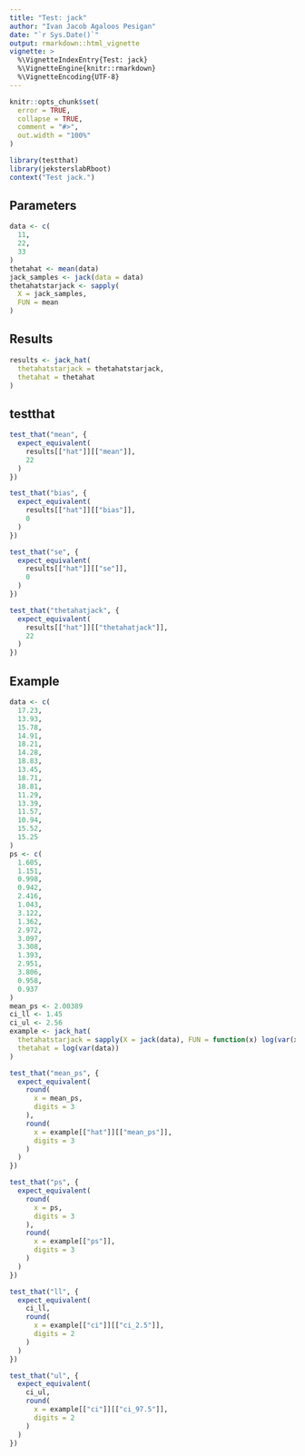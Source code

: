 ```yaml
---
title: "Test: jack"
author: "Ivan Jacob Agaloos Pesigan"
date: "`r Sys.Date()`"
output: rmarkdown::html_vignette
vignette: >
  %\VignetteIndexEntry{Test: jack}
  %\VignetteEngine{knitr::rmarkdown}
  %\VignetteEncoding{UTF-8}
---
```



```r
knitr::opts_chunk$set(
  error = TRUE,
  collapse = TRUE,
  comment = "#>",
  out.width = "100%"
)
```



```r
library(testthat)
library(jeksterslabRboot)
context("Test jack.")
```


## Parameters


```r
data <- c(
  11,
  22,
  33
)
thetahat <- mean(data)
jack_samples <- jack(data = data)
thetahatstarjack <- sapply(
  X = jack_samples,
  FUN = mean
)
```


## Results


```r
results <- jack_hat(
  thetahatstarjack = thetahatstarjack,
  thetahat = thetahat
)
```


## testthat


```r
test_that("mean", {
  expect_equivalent(
    results[["hat"]][["mean"]],
    22
  )
})
```



```r
test_that("bias", {
  expect_equivalent(
    results[["hat"]][["bias"]],
    0
  )
})
```



```r
test_that("se", {
  expect_equivalent(
    results[["hat"]][["se"]],
    0
  )
})
```



```r
test_that("thetahatjack", {
  expect_equivalent(
    results[["hat"]][["thetahatjack"]],
    22
  )
})
```

## Example

```r
data <- c(
  17.23,
  13.93,
  15.78,
  14.91,
  18.21,
  14.28,
  18.83,
  13.45,
  18.71,
  18.81,
  11.29,
  13.39,
  11.57,
  10.94,
  15.52,
  15.25
)
ps <- c(
  1.605,
  1.151,
  0.998,
  0.942,
  2.416,
  1.043,
  3.122,
  1.362,
  2.972,
  3.097,
  3.308,
  1.393,
  2.951,
  3.806,
  0.958,
  0.937
)
mean_ps <- 2.00389
ci_ll <- 1.45
ci_ul <- 2.56
example <- jack_hat(
  thetahatstarjack = sapply(X = jack(data), FUN = function(x) log(var(x))),
  thetahat = log(var(data))
)
```



```r
test_that("mean_ps", {
  expect_equivalent(
    round(
      x = mean_ps,
      digits = 3
    ),
    round(
      x = example[["hat"]][["mean_ps"]],
      digits = 3
    )
  )
})
```



```r
test_that("ps", {
  expect_equivalent(
    round(
      x = ps,
      digits = 3
    ),
    round(
      x = example[["ps"]],
      digits = 3
    )
  )
})
```



```r
test_that("ll", {
  expect_equivalent(
    ci_ll,
    round(
      x = example[["ci"]][["ci_2.5"]],
      digits = 2
    )
  )
})
```



```r
test_that("ul", {
  expect_equivalent(
    ci_ul,
    round(
      x = example[["ci"]][["ci_97.5"]],
      digits = 2
    )
  )
})
```

